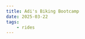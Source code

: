 ```yaml
---
title: Adi's Biking Bootcamp
date: 2025-03-22
tags:
    - rides
---
```




<Ride 
    instagramUrl="https://www.instagram.com/p/DHUbi-OsvGX/" 
    routeUrl="https://www.strava.com/routes/3269797491654187052"
/>
